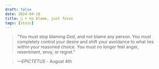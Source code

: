 ```yaml
---
draft: false 
date: 2024-04-18
title: 🗿 • no blame, just focus
tags: [stoic]
---
```


>  “You must stop blaming God, and not blame any person. You must completely control your desire and shift your avoidance to what lies within your reasoned choice. You must no longer feel anger, resentment, envy, or regret.”

> *—EPICTETUS* - August 4th